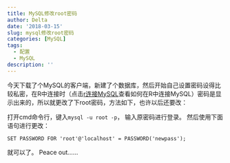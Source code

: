 ```yaml
---
title: MySQL修改root密码
author: Delta
date: '2018-03-15'
slug: mysql修改root密码
categories: [MySQL]
tags:
  - 配置
  - MySQL
description: ''
---
```


今天下载了个MySQL的客户端，新建了个数据库，然后开始自己设置密码设得比较私密，在R中连接时（点击[r连接MySQL](https://ditannan.me/2018/03/15/r%E8%BF%9E%E6%8E%A5mysql/)查看如何在R中连接MySQL）密码是显示出来的，所以就更改了下root密码，方法如下，也许以后还要改：

打开cmd命令行，键入`mysql -u root -p`，
输入原密码进行登录。
然后使用下面语句进行更改：
```
SET PASSWORD FOR 'root'@'localhost' = PASSWORD('newpass');
```

就可以了。
Peace out……